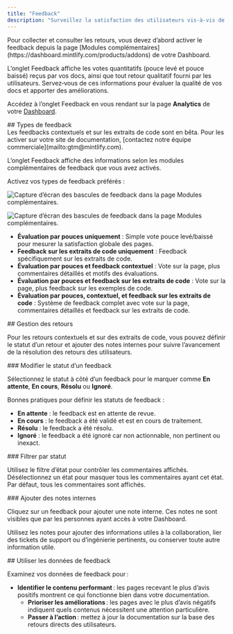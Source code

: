 ```yaml
---
title: "Feedback"
description: "Surveillez la satisfaction des utilisateurs vis‑à‑vis de votre documentation"
---
```


<Info>
  Pour collecter et consulter les retours, vous devez d’abord activer le feedback depuis la page [Modules complémentaires](https://dashboard.mintlify.com/products/addons) de votre Dashboard.
</Info>

L’onglet Feedback affiche les votes quantitatifs (pouce levé et pouce baissé) reçus par vos docs, ainsi que tout retour qualitatif fourni par les utilisateurs. Servez‑vous de ces informations pour évaluer la qualité de vos docs et apporter des améliorations.

Accédez à l’onglet Feedback en vous rendant sur la page **Analytics** de votre [Dashboard](https://dashboard.mintlify.com/products/analytics).

<div id="feedback-types">
  ## Types de feedback
</div>

<Note>
  Les feedbacks contextuels et sur les extraits de code sont en bêta. Pour les activer sur votre site de documentation, [contactez notre équipe commerciale](mailto:gtm@mintlify.com). 
</Note>

L’onglet Feedback affiche des informations selon les modules complémentaires de feedback que vous avez activés.

Activez vos types de feedback préférés :

<Frame>

<img
  className="block dark:hidden pointer-events-none"
  src="/images/analytics/feedback-addons-light.png"
  alt="Capture d’écran des bascules de feedback dans la page Modules complémentaires."
/>

<img
  className="hidden dark:block pointer-events-none"
  src="/images/analytics/feedback-addons-dark.png"
  alt="Capture d’écran des bascules de feedback dans la page Modules complémentaires."
/>

</Frame>

* **Évaluation par pouces uniquement** : Simple vote pouce levé/baissé pour mesurer la satisfaction globale des pages.
* **Feedback sur les extraits de code uniquement** : Feedback spécifiquement sur les extraits de code.
* **Évaluation par pouces et feedback contextuel** : Vote sur la page, plus commentaires détaillés et motifs des évaluations.
* **Évaluation par pouces et feedback sur les extraits de code** : Vote sur la page, plus feedback sur les exemples de code.
* **Évaluation par pouces, contextuel, et feedback sur les extraits de code** : Système de feedback complet avec vote sur la page, commentaires détaillés et feedback sur les extraits de code.

<div id="managing-feedback">
  ## Gestion des retours
</div>

Pour les retours contextuels et sur des extraits de code, vous pouvez définir le statut d’un retour et ajouter des notes internes pour suivre l’avancement de la résolution des retours des utilisateurs.

<div id="changing-feedback-status">
  ### Modifier le statut d’un feedback
</div>

Sélectionnez le statut à côté d’un feedback pour le marquer comme **En attente**, **En cours**, **Résolu** ou **Ignoré**.

Bonnes pratiques pour définir les statuts de feedback :

* **En attente** : le feedback est en attente de revue.
* **En cours** : le feedback a été validé et est en cours de traitement.
* **Résolu** : le feedback a été résolu.
* **Ignoré** : le feedback a été ignoré car non actionnable, non pertinent ou inexact.

<div id="filtering-by-status">
  ### Filtrer par statut
</div>

Utilisez le filtre d’état pour contrôler les commentaires affichés. Désélectionnez un état pour masquer tous les commentaires ayant cet état. Par défaut, tous les commentaires sont affichés.

<div id="adding-internal-notes">
  ### Ajouter des notes internes
</div>

Cliquez sur un feedback pour ajouter une note interne. Ces notes ne sont visibles que par les personnes ayant accès à votre Dashboard.

Utilisez les notes pour ajouter des informations utiles à la collaboration, lier des tickets de support ou d’ingénierie pertinents, ou conserver toute autre information utile.

<div id="using-feedback-data">
  ## Utiliser les données de feedback
</div>

Examinez vos données de feedback pour :

* **Identifier le contenu performant** : les pages recevant le plus d’avis positifs montrent ce qui fonctionne bien dans votre documentation.
  * **Prioriser les améliorations** : les pages avec le plus d’avis négatifs indiquent quels contenus nécessitent une attention particulière.
  * **Passer à l’action** : mettez à jour la documentation sur la base des retours directs des utilisateurs.